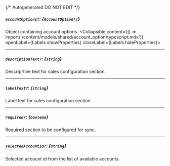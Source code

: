 {/* Autogenerated DO NOT EDIT  */}

##### `accountOptions?`: *{`AccountOption[]`}*
Object containing account options.
<Collapsible content={() => import('/content/models/shared/account_option/typescript.mdx')} openLabel={Labels.showProperties} closeLabel={Labels.hideProperties}>
</Collapsible>

---
##### `descriptionText?`: *{`string`}*
Descriprtive text for sales configuration section.

---
##### `labelText?`: *{`string`}*
Label text for sales configuration section.

---
##### `required?`: *{`boolean`}*
Required section to be configured for sync.

---
##### `selectedAccountId?`: *{`string`}*
Selected account id from the list of available accounts.


